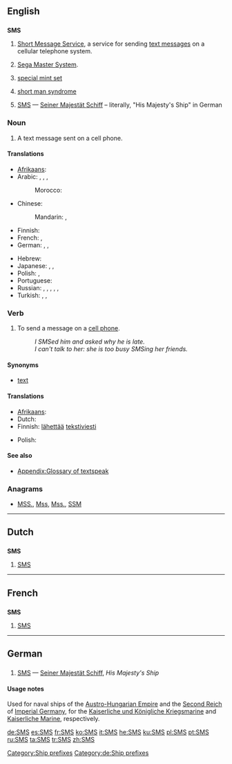 {{wikipedia|dab=SMS (disambiguation)}}
{{also|sms}}
==English==

==={{initialism}}===
'''SMS'''

# [[Short Message Service]], a service for sending [[text message]]s on a cellular telephone system.
# {{video games}} [[w:Sega Master System|Sega Master System]].
# {{numismatics}} [[special mint set]]
# {{psychology}} [[short man syndrome]]
# {{military|nautical}} [[#German|SMS]] &mdash; [[Seiner Majestät Schiff]] &ndash; literally, "His Majesty's Ship" in German

===Noun===
{{en-noun|es}}

# A text message sent on a cell phone.

====Translations====
{{trans-top|a text message sent on a cell phone}}
* [[Afrikaans]]: {{t|af|SMS}}
* Arabic: {{t|ar|رسالة|f|tr=risaala}},  {{t|ar|رسالة إس إم إس|f|tr=risaalat 'es 'em 'es}},  {{t|ar|إس إم إس|m|tr='es 'em 'es}},  {{qualifier|colloquial}} {{t|ar|ميسيج|m|tr=miisij}}
*: Morocco: {{tø|ary|ميساج|tr=mīsāž|sc=Arab}}
* Chinese:
*: Mandarin: {{t-|cmn|短信|tr=duǎnxìn|sc=Hani}},  {{t-|cmn|SMS|tr=es-em-es}}
* Finnish: {{t+|fi|tekstiviesti}}
* French: {{t+|fr|SMS|m}},  {{t+|fr|texto|m}}
* German: {{t+|de|SMS|f|n}},  {{t|de|SMS-Nachricht|f}},  {{t|de|Textnachricht|f}}
{{trans-mid}}
* Hebrew: {{t+|he|סמס}}
* Japanese: {{t+|ja|伝言|tr=でんごん, dengon}},  {{t|ja|エス・エム・エス|tr=esu-emu-esu}},  {{t-|ja|ＳＭＳ|tr=esu-emu-esu}}
* Polish: {{t+|pl|SMS|m}}, {{t+|pl|esemes|m}}
* Portuguese: {{t+|pt|SMS}}
* Russian: {{t+|ru|SMS|m}},  {{t|ru|эс-эм-эс|m|tr=es-em-és}},  {{qualifier|colloquial}} {{t|ru|эсэмэска|f|tr=eseméska}},  {{t+|ru|сообщение|n|tr=soobščénije}},  {{qualifier|slang}} {{t|ru|месседж|m|tr=méssedž}} <!--gramota.ru -->,  {{t|ru|СМС|m|tr=SMS}}
* Turkish: {{t+|tr|SMS}},  {{t+|tr|mesaj}},  {{t|tr|kısa mesaj}}
{{trans-bottom}}

===Verb===
{{en-verb|SMS|es}}

# To send a message on a [[cell phone]].
#: ''I SMSed him and asked why he is late.''
#: ''I can't talk to her: she is too busy SMSing her friends.''

====Synonyms====
* [[text#Verb|text]]

====Translations====
{{trans-top|to send a message on a cell phone}}
* [[Afrikaans]]: {{t|af|SMS}}
* Dutch: {{t+|nl|sms'en}}
* Finnish: [[lähettää]] [[tekstiviesti]]
{{trans-mid}}
* Polish: {{t-|pl|esemesować}}
{{trans-bottom}}

====See also====
*[[Appendix:Glossary of textspeak]]

===Anagrams===
* [[MSS.#English|MSS.]], [[Mss#English|Mss]], [[Mss.#English|Mss.]], [[SSM#English|SSM]]
[[Category:Ship prefixes]]
----

==Dutch==

==={{initialism|Dutch}}===
'''SMS'''

# [[#English|SMS]]

----

==French==

==={{initialism|French}}===
'''SMS'''

# [[#English|SMS]]

----

==German==

==={{initialism|German}}===
{{infl|de|initialism}}

# {{nautical|military|lang=de}} [[#English|SMS]] &mdash; [[Seiner Majestät Schiff]], ''His Majesty's Ship''

====Usage notes====
Used for naval ships of the [[Austro-Hungarian Empire]] and the [[Second Reich]] of [[Imperial Germany]], for the [[Kaiserliche und Königliche Kriegsmarine]] and [[Kaiserliche Marine]], respectively.

[[Category:de:Ship prefixes]]

[[de:SMS]]
[[es:SMS]]
[[fr:SMS]]
[[ko:SMS]]
[[it:SMS]]
[[he:SMS]]
[[ku:SMS]]
[[pl:SMS]]
[[pt:SMS]]
[[ru:SMS]]
[[ta:SMS]]
[[tr:SMS]]
[[zh:SMS]]